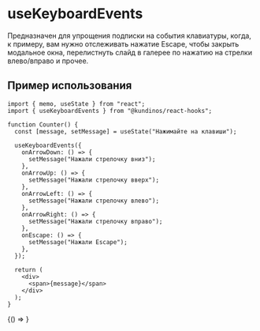 
# useKeyboardEvents

Предназначен для упрощения подписки на события клавиатуры, когда, к примеру, вам нужно отслеживать
нажатие Escape, чтобы закрыть модальное окна, перелистнуть слайд в галерее по нажатию на стрелки влево/вправо и прочее.

## Пример использования

```tsx
import { memo, useState } from "react";
import { useKeyboardEvents } from "@kundinos/react-hooks";

function Counter() {
  const [message, setMessage] = useState("Нажимайте на клавиши");

  useKeyboardEvents({
    onArrowDown: () => {
      setMessage("Нажали стрелочку вниз");
    },
    onArrowUp: () => {
      setMessage("Нажали стрелочку вверх");
    },
    onArrowLeft: () => {
      setMessage("Нажали стрелочку влево");
    },
    onArrowRight: () => {
      setMessage("Нажали стрелочку вправо");
    },
    onEscape: () => {
      setMessage("Нажали Escape");
    },
  });

  return (
    <div>
      <span>{message}</span>
    </div>
  );
}
```

<ExampleWrapper>
  <BrowserOnly>{() => <SimpleExample />}</BrowserOnly>
</ExampleWrapper>
